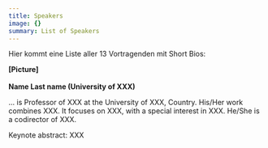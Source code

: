 ```yaml
---
title: Speakers
image: {}
summary: List of Speakers
---
```

Hier kommt eine Liste aller 13 Vortragenden mit Short Bios:

**\[Picture]\
\
Name Last name (University of XXX)**

... is Professor of XXX at the University of XXX, Country. His/Her work combines XXX. It focuses on XXX, with a special interest in XXX. He/She is a codirector of XXX.

Keynote abstract: XXX
